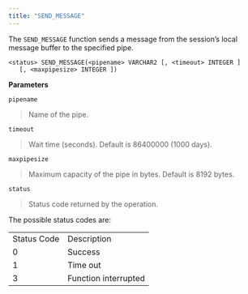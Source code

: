 ```yaml
---
title: "SEND_MESSAGE"
---
```




The `SEND_MESSAGE` function sends a message from the session’s local message buffer to the specified pipe.

``` text
<status> SEND_MESSAGE(<pipename> VARCHAR2 [, <timeout> INTEGER ]
   [, <maxpipesize> INTEGER ])
```

**Parameters**

`pipename`

> Name of the pipe.

`timeout`

> Wait time (seconds). Default is 86400000 (1000 days).

`maxpipesize`

> Maximum capacity of the pipe in bytes. Default is 8192 bytes.

`status`

> Status code returned by the operation.

The possible status codes are:

|             |                      |
| ----------- | -------------------- |
| Status Code | Description          |
| 0           | Success              |
| 1           | Time out             |
| 3           | Function interrupted |
